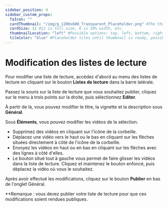 ---
sidebar_position: 4
sidebar_custom_props:
  faIcon: ""
  cardThumbnail: "/img/g_1200x600_Transparent_Placeholder.png" #The thumbnail on the category card.
  cardSize: 12 #12 is full size, 6 is 50% width, etc.
  thumbnailLocation: "left" #Possible options: top, left, bottom, right, none
  tileColor: "blue" #Placeholder tiles until thumbnail is ready, possible options: blue, cream, darkpurple, lightpurple, mauve, orange, pink, none
---

# Modification des listes de lecture

Pour modifier une liste de lecture, accédez d'abord au menu des listes de lecture en cliquant sur le bouton **Listes de lecture** dans la barre latérale.

Passez la souris sur la liste de lecture que vous souhaitez publier, cliquez sur le menu à trois points sur la droite, puis sélectionnez **Editer**.

À partir de là, vous pouvez modifier le titre, la vignette et la description sous **Général**.

Sous **Éléments**, vous pouvez modifier les vidéos de la sélection.

- Supprimez des vidéos en cliquant sur l'icône de la corbeille.
- Déplacez une vidéo vers le haut ou le bas en cliquant sur les flèches situées directement à côté de l'icône de la corbeille.
- Envoyez les vidéos en haut ou en bas en cliquant sur les flèches avec des lignes à côté d'elles.
- Le bouton situé tout à gauche vous permet de faire glisser les vidéos dans la liste de lecture. Cliquez et maintenez le bouton enfoncé, puis déplacez la vidéo où vous le souhaitez.

Après avoir effectué les modifications, cliquez sur le bouton **Publier** en bas de l'onglet Général.

**Remarque : vous devez publier votre liste de lecture pour que ces modifications soient rendues publiques.
